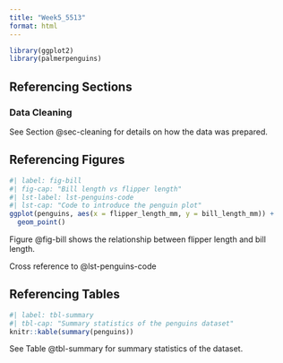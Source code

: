 ```yaml
---
title: "Week5_5513"
format: html
---
```


```r
library(ggplot2)
library(palmerpenguins)
```
## Referencing Sections 
### Data Cleaning {#sec-cleaning}

See Section @sec-cleaning for details on how the data was prepared.

## Referencing Figures

```r
#| label: fig-bill
#| fig-cap: "Bill length vs flipper length"
#| lst-label: lst-penguins-code
#| lst-cap: "Code to introduce the penguin plot"
ggplot(penguins, aes(x = flipper_length_mm, y = bill_length_mm)) +
  geom_point()
```

Figure @fig-bill shows the relationship between flipper length and bill length.

Cross reference to @lst-penguins-code

## Referencing Tables

```r
#| label: tbl-summary
#| tbl-cap: "Summary statistics of the penguins dataset"
knitr::kable(summary(penguins))
```

See Table @tbl-summary for summary statistics of the dataset.

